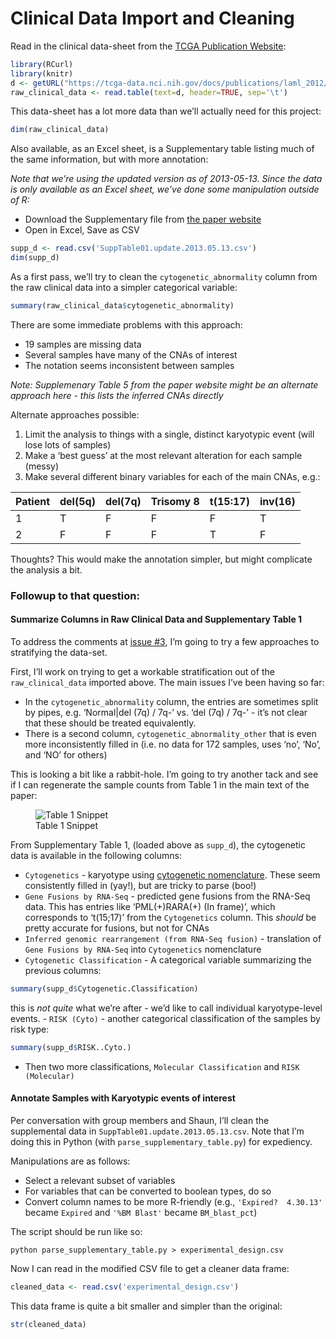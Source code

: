 Clinical Data Import and Cleaning
=================================

Read in the clinical data-sheet from the [TCGA Publication Website](https://tcga-data.nci.nih.gov/docs/publications/laml_2012/):

```r
library(RCurl)
library(knitr)
d <- getURL("https://tcga-data.nci.nih.gov/docs/publications/laml_2012/clinical_patient_laml.tsv")
raw_clinical_data <- read.table(text=d, header=TRUE, sep='\t')
```

This data-sheet has a lot more data than we'll actually need for this project:

```r
dim(raw_clinical_data)
```

Also available, as an Excel sheet, is a Supplementary table listing much of the same information, but with more annotation:

*Note that we're using the updated version as of 2013-05-13. Since the data is only available as an Excel sheet, we've done some manipulation outside of R:*

- Download the Supplementary file from [the paper website](https://tcga-data.nci.nih.gov/docs/publications/laml_2012/SuppTable01.update.2013.05.13.xlsx)
- Open in Excel, Save as CSV

```r
supp_d <- read.csv('SuppTable01.update.2013.05.13.csv')
dim(supp_d)
```

As a first pass, we'll try to clean the `cytogenetic_abnormality` column from the raw clinical data into a simpler categorical variable:

```r
summary(raw_clinical_data$cytogenetic_abnormality)
```

There are some immediate problems with this approach:

- 19 samples are missing data
- Several samples have many of the CNAs of interest
- The notation seems inconsistent between samples

*Note: Supplemenary Table 5 from the paper website might be an alternate approach here - this lists the inferred CNAs directly*

Alternate approaches possible:

1. Limit the analysis to things with a single, distinct karyotypic event (will lose lots of samples)
2. Make a 'best guess' at the most relevant alteration for each sample (messy)
3. Make several different binary variables for each of the main CNAs, e.g.:

| Patient | del(5q) | del(7q) | Trisomy 8 | t(15:17) | inv(16) | 
| ------- | ------- | ------- | --------- | -------- | ------- |
| 1 | T | F | F | F |T |
| 2 | F | F | F |T | F |

Thoughts? This would make the annotation simpler, but might complicate the analysis a bit.

### Followup to that question: 

#### Summarize Columns in Raw Clinical Data and Supplementary Table 1

To address the comments at [issue #3](https://github.com/rdocking/stat540-group-project-aml-cnv/issues/3), I'm going to try a few approaches to stratifying the data-set.

First, I'll work on trying to get a workable stratification out of the `raw_clinical_data` imported above. The main issues I've been having so far:

- In the `cytogenetic_abnormality` column, the entries are sometimes split by pipes, e.g. 'Normal|del (7q) / 7q-' vs. 'del (7q) / 7q-' - it's not clear that these should be treated equivalently.
- There is a second column, `cytogenetic_abnormality_other` that is even more inconsistently filled in (i.e. no data for 172 samples, uses 'no', 'No', and 'NO' for others)

This is looking a bit like a rabbit-hole. I'm going to try another tack and see if I can regenerate the sample counts from Table 1 in the main text of the paper:

![Table 1 Snippet](table_1_snippet.png)

From Supplementary Table 1, (loaded above as `supp_d`), the cytogenetic data is available in the following columns:

- `Cytogenetics` - karyotype using [cytogenetic nomenclature](http://www.radford.edu/~rsheehy/cytogenetics/Cytogenetic_Nomeclature.html). These seem consistently filled in (yay!), but are tricky to parse (boo!)
- `Gene Fusions by RNA-Seq` - predicted gene fusions from the RNA-Seq data. This has entries like 'PML(+)RARA(+) (In frame)', which corresponds to 't(15;17)' from the `Cytogenetics` column. This _should_ be pretty accurate for fusions, but not for CNAs
- `Inferred genomic rearrangement (from RNA-Seq fusion)` - translation of `Gene Fusions by RNA-Seq` into `Cytogenetics` nomenclature
- `Cytogenetic Classification` - A categorical variable summarizing the previous columns:

```r
summary(supp_d$Cytogenetic.Classification)
```

  this is _not quite_ what we're after - we'd like to call individual karyotype-level events.
- `RISK (Cyto)` - another categorical classification of the samples by risk type:

```r
summary(supp_d$RISK..Cyto.)
```

- Then two more classifications, `Molecular Classification` and `RISK (Molecular)`
  
#### Annotate Samples with Karyotypic events of interest  

Per conversation with group members and Shaun, I'll clean the supplemental data in `SuppTable01.update.2013.05.13.csv`. Note that I'm doing this in Python (with ` parse_supplementary_table.py`) for expediency.

Manipulations are as follows:

- Select a relevant subset of variables
- For variables that can be converted to boolean types, do so
- Convert column names to be more R-friendly (e.g., `'Expired?  4.30.13'` became `Expired` and `'%BM Blast'` became `BM_blast_pct`)

The script should be run like so:

```
python parse_supplementary_table.py > experimental_design.csv
```


Now I can read in the modified CSV file to get a cleaner data frame:

```r
cleaned_data <- read.csv('experimental_design.csv')
```

This data frame is quite a bit smaller and simpler than the original:

```r
str(cleaned_data)
```


  